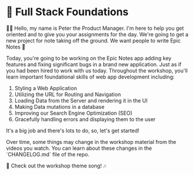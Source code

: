 # 🔭 Full Stack Foundations

<EpicVideo url="https://www.epicweb.dev/workshops/full-stack-foundations/introduction/intro-to-full-stack-foundations-workshop" />

👨‍💼 Hello, my name is Peter the Product Manager. I'm here to help you get
oriented and to give you your assignments for the day. We're going to get a new
project for note taking off the ground. We want people to write Epic Notes 💪

Today, you're going to be working on the Epic Notes app adding key features
and fixing significant bugs in a brand new application. Just as if you had been
hired to work with us today. Throughout the workshop, you'll learn important
foundational skills of web app development including:

1. Styling a Web Application
2. Utilizing the URL for Routing and Navigation
3. Loading Data from the Server and rendering it in the UI
4. Making Data mutations in a database
5. Improving our Search Engine Optimization (SEO)
6. Gracefully handling errors and displaying them to the user

It's a big job and there's lots to do, so, let's get started!

<callout-info>
	Over time, some things may change in the workshop material from the videos you
	watch. You can learn about these changes in the `CHANGELOG.md` file of the
	repo.
</callout-info>

🎵 Check out the workshop theme song! 🎶

<VideoEmbed
	title="Epic Web: Full Stack Foundations Theme Song"
	url="https://www.youtube.com/embed/SB6VYVq1Pm4?list=PLV5CVI1eNcJieZkL_q7M48PwEpeNT-sL1&rel=0"
/>
